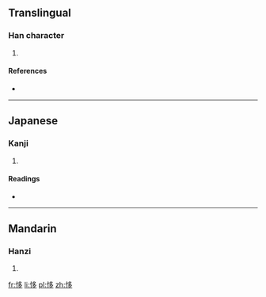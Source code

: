 ==Translingual==

===Han character===
{{Han char|rn=61|rad=心|as=06|sn=9|four=9702<sub>7</sub>|canj=心弓戈弓 (PNIN)}}

# {{defn|Han|sort=心06}}

====References====
* {{Han ref|kx=0383.120|dkj=10514|dj=0713.030|hdz=42298.040|uh=6040|ud=24640|bh=CECA|bd=52938}}

----

==Japanese==

===Kanji===
{{ja-kanji|grade=|rs=心06}}

# {{defn|Japanese|sort=心06}}

====Readings====
* {{ja-readings|on=[[し]] (shi)|kun=[[たのむ]] (tanomu)}}

----

==Mandarin==

===Hanzi===
{{cmn-hanzi|pin=[[chǐ]] ([[chi3]])|wg=ch'ih<sup>3</sup>}}

# {{defn|Mandarin|sort=心06}}

[[fr:恀]]
[[li:恀]]
[[pl:恀]]
[[zh:恀]]
